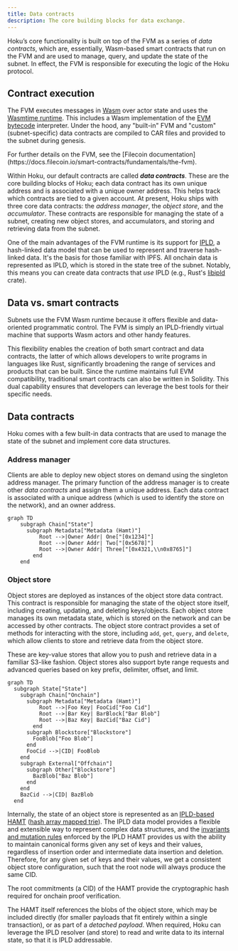 ```yaml
---
title: Data contracts
description: The core building blocks for data exchange.
---
```



Hoku’s core functionality is built on top of the FVM as a series of _data contracts_, which are, essentially, Wasm-based
smart contracts that run on the FVM and are used to manage, query, and update the state of the subnet. In effect, the
FVM is responsible for executing the logic of the Hoku protocol.

## Contract execution

The FVM executes messages in [Wasm](https://webassembly.org/) over actor state and uses the
[Wasmtime runtime](https://wasmtime.dev/). This includes a Wasm implementation of the
[EVM bytecode](https://ethereum.github.io/yellowpaper/paper.pdf) interpreter. Under the hood, any "built-in" FVM and
"custom" (subnet-specific) data contracts are compiled to CAR files and provided to the subnet during genesis.

<Callout>
For further details on the FVM, see the [Filecoin documentation](https://docs.filecoin.io/smart-contracts/fundamentals/the-fvm).

</Callout>

Within Hoku, our default contracts are called **_data contracts_**. These are the core building blocks of Hoku; each
data contract has its own unique address and is associated with a unique owner address. This helps track which contracts
are tied to a given account. At present, Hoku ships with three core data contracts: the _address manager_, the _object
store_, and the _accumulator_. These contracts are responsible for managing the state of a subnet, creating new object
stores, and accumulators, and storing and retrieving data from the subnet.

One of the main advantages of the FVM runtime is its support for [IPLD](https://ipld.io/), a hash-linked data model that
can be used to represent and traverse hash-linked data. It's the basis for those familiar with IPFS. All onchain data is
represented as IPLD, which is stored in the state tree of the subnet. Notably, this means you can create data contracts
that _use_ IPLD (e.g., Rust's [libipld](https://github.com/ipld/libipld) crate).

## Data vs. smart contracts

Subnets use the FVM Wasm runtime because it offers flexible and data-oriented programmatic control. The FVM is simply an
IPLD-friendly virtual machine that supports Wasm actors and other handy features.

This flexibility enables the creation of both smart contract and data contracts, the latter of which allows developers
to write programs in languages like Rust, significantly broadening the range of services and products that can be built.
Since the runtime maintains full EVM compatibility, traditional smart contracts can also be written in Solidity. This
dual capability ensures that developers can leverage the best tools for their specific needs.

## Data contracts

Hoku comes with a few built-in data contracts that are used to manage the state of the subnet and implement core data
structures.

### Address manager

Clients are able to deploy new object stores on demand using the singleton address manager. The primary function of the
address manager is to create other _data contracts_ and assign them a unique address. Each data contract is associated
with a unique address (which is used to identify the store on the network), and an owner address.

```mermaid
graph TD
    subgraph Chain["State"]
      subgraph Metadata["Metadata (Hamt)"]
          Root -->|Owner Addr| One["[0x1234]"]
          Root -->|Owner Addr| Two["[0x5678]"]
          Root -->|Owner Addr| Three["[0x4321,\\n0x8765]"]
        end
    end

```

### Object store

Object stores are deployed as instances of the object store data contract. This contract is responsible for managing the
state of the object store itself, including creating, updating, and deleting keys/objects. Each object store manages its
own metadata state, which is stored on the network and can be accessed by other contracts. The object store contract
provides a set of methods for interacting with the store, including `add`, `get`, `query`, and `delete`, which allow
clients to store and retrieve data from the object store.

These are key-value stores that allow you to push and retrieve data in a familiar S3-like fashion. Object stores also
support byte range requests and advanced queries based on key prefix, delimiter, offset, and limit.

```mermaid
graph TD
  subgraph State["State"]
    subgraph Chain["Onchain"]
      subgraph Metadata["Metadata (Hamt)"]
          Root -->|Foo Key| FooCid["Foo Cid"]
          Root -->|Bar Key| BarBlock["Bar Blob"]
          Root -->|Baz Key| BazCid["Baz Cid"]
        end
      subgraph Blockstore["Blockstore"]
        FooBlob["Foo Blob"]
      end
      FooCid -->|CID| FooBlob
    end
    subgraph External["Offchain"]
      subgraph Other["Blockstore"]
        BazBlob["Baz Blob"]
      end
    end
    BazCid -->|CID| BazBlob
  end

```

Internally, the state of an object store is represented as an
[IPLD-based HAMT](https://ipld.io/specs/advanced-data-layouts/hamt/spec/)
([hash array mapped trie](https://en.wikipedia.org/wiki/Hash_array_mapped_trie)). The IPLD data model provides a
flexible and extensible way to represent complex data structures, and the
[invariants and mutation rules](https://michael.steindorfer.name/publications/oopsla15.pdf) enforced by the IPLD HAMT
provides us with the ability to maintain canonical forms given any set of keys and their values, regardless of insertion
order and intermediate data insertion and deletion. Therefore, for any given set of keys and their values, we get a
consistent object store configuration, such that the root node will always produce the same CID.

<Callout>

The root commitments (a CID) of the HAMT provide the cryptographic hash required for onchain proof verification.

</Callout>

The HAMT itself references the blobs of the object store, which may be included directly (for smaller payloads that fit
entirely within a single transaction), or as part of a _detached payload_. When required, Hoku can leverage the IPLD
resolver (and store) to read and write data to its internal state, so that it is IPLD addressable.
